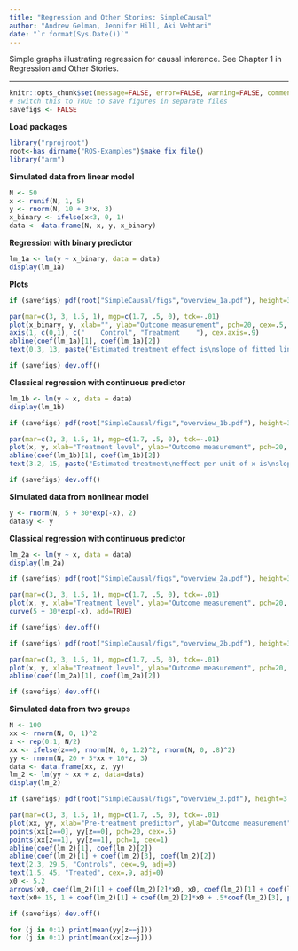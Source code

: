 ```yaml
---
title: "Regression and Other Stories: SimpleCausal"
author: "Andrew Gelman, Jennifer Hill, Aki Vehtari"
date: "`r format(Sys.Date())`"
---
```

Simple graphs illustrating regression for causal inference. See
Chapter 1 in Regression and Other Stories.

-------------


```r
knitr::opts_chunk$set(message=FALSE, error=FALSE, warning=FALSE, comment=NA)
# switch this to TRUE to save figures in separate files
savefigs <- FALSE
```

**Load packages**

```r
library("rprojroot")
root<-has_dirname("ROS-Examples")$make_fix_file()
library("arm")
```

**Simulated data from linear model**

```r
N <- 50
x <- runif(N, 1, 5)
y <- rnorm(N, 10 + 3*x, 3)
x_binary <- ifelse(x<3, 0, 1)
data <- data.frame(N, x, y, x_binary)
```

**Regression with binary predictor**

```r
lm_1a <- lm(y ~ x_binary, data = data)
display(lm_1a)
```

**Plots**

```r
if (savefigs) pdf(root("SimpleCausal/figs","overview_1a.pdf"), height=3.5, width=4.5)
```
```r
par(mar=c(3, 3, 1.5, 1), mgp=c(1.7, .5, 0), tck=-.01)
plot(x_binary, y, xlab="", ylab="Outcome measurement", pch=20, cex=.5, bty="l", main="Regression with binary treatment", cex.main=.9, xaxt="n", cex.lab=.9, cex.axis=.9)
axis(1, c(0,1), c("    Control", "Treatment    "), cex.axis=.9)
abline(coef(lm_1a)[1], coef(lm_1a)[2])
text(0.3, 13, paste("Estimated treatment effect is\nslope of fitted line: ", fround(coef(lm_1a)[2], 1)), cex=.8, adj=0)
```
```r
if (savefigs) dev.off()
```

**Classical regression with continuous predictor**

```r
lm_1b <- lm(y ~ x, data = data)
display(lm_1b)

```
```r
if (savefigs) pdf(root("SimpleCausal/figs","overview_1b.pdf"), height=3.5, width=4.5)
```
```r
par(mar=c(3, 3, 1.5, 1), mgp=c(1.7, .5, 0), tck=-.01)
plot(x, y, xlab="Treatment level", ylab="Outcome measurement", pch=20, cex=.5, bty="l", main="Regression with continuous treatment", cex.main=.9, cex.lab=.9, cex.axis=.9)
abline(coef(lm_1b)[1], coef(lm_1b)[2])
text(3.2, 15, paste("Estimated treatment\neffect per unit of x is\nslope of fitted line: ", fround(coef(lm_1b)[2], 1)), cex=.8, adj=0)
```
```r
if (savefigs) dev.off()
```

**Simulated data from nonlinear model**

```r
y <- rnorm(N, 5 + 30*exp(-x), 2)
data$y <- y
```

**Classical regression with continuous predictor**

```r
lm_2a <- lm(y ~ x, data = data)
display(lm_2a)

```
```r
if (savefigs) pdf(root("SimpleCausal/figs","overview_2a.pdf"), height=3.5, width=4.5)
```
```r
par(mar=c(3, 3, 1.5, 1), mgp=c(1.7, .5, 0), tck=-.01)
plot(x, y, xlab="Treatment level", ylab="Outcome measurement", pch=20, cex=.5, bty="l", main="Nonlinear treatment effect", cex.main=.9, cex.lab=.9, cex.axis=.9)
curve(5 + 30*exp(-x), add=TRUE)
```
```r
if (savefigs) dev.off()

```
```r
if (savefigs) pdf(root("SimpleCausal/figs","overview_2b.pdf"), height=3.5, width=4.5)
```
```r
par(mar=c(3, 3, 1.5, 1), mgp=c(1.7, .5, 0), tck=-.01)
plot(x, y, xlab="Treatment level", ylab="Outcome measurement", pch=20, cex=.5, bty="l", main="Nonlinear effect, estimated with straight line fit", cex.main=.9, cex.lab=.9, cex.axis=.9)
abline(coef(lm_2a)[1], coef(lm_2a)[2])
```
```r
if (savefigs) dev.off()
```

**Simulated data from two groups**

```r
N <- 100
xx <- rnorm(N, 0, 1)^2
z <- rep(0:1, N/2)
xx <- ifelse(z==0, rnorm(N, 0, 1.2)^2, rnorm(N, 0, .8)^2)
yy <- rnorm(N, 20 + 5*xx + 10*z, 3)
data <- data.frame(xx, z, yy)
lm_2 <- lm(yy ~ xx + z, data=data)
display(lm_2)

```
```r
if (savefigs) pdf(root("SimpleCausal/figs","overview_3.pdf"), height=3.5, width=4.5)
```
```r
par(mar=c(3, 3, 1.5, 1), mgp=c(1.7, .5, 0), tck=-.01)
plot(xx, yy, xlab="Pre-treatment predictor", ylab="Outcome measurement", bty="l", main="Continuous pre-treatment predictor and binary treatment    ", cex.main=.9, cex.lab=.9, cex.axis=.9, type="n")
points(xx[z==0], yy[z==0], pch=20, cex=.5)
points(xx[z==1], yy[z==1], pch=1, cex=1)
abline(coef(lm_2)[1], coef(lm_2)[2])
abline(coef(lm_2)[1] + coef(lm_2)[3], coef(lm_2)[2])
text(2.3, 29.5, "Controls", cex=.9, adj=0)
text(1.5, 45, "Treated", cex=.9, adj=0)
x0 <- 5.2
arrows(x0, coef(lm_2)[1] + coef(lm_2)[2]*x0, x0, coef(lm_2)[1] + coef(lm_2)[2]*x0 + coef(lm_2)[3], length=.1, code=3)
text(x0+.15, 1 + coef(lm_2)[1] + coef(lm_2)[2]*x0 + .5*coef(lm_2)[3], paste("Estimated\ntreatment\neffect is", fround(coef(lm_2)[3], 1)), cex=.8, adj=0)
```
```r
if (savefigs) dev.off()

for (j in 0:1) print(mean(yy[z==j]))
for (j in 0:1) print(mean(xx[z==j]))
```

